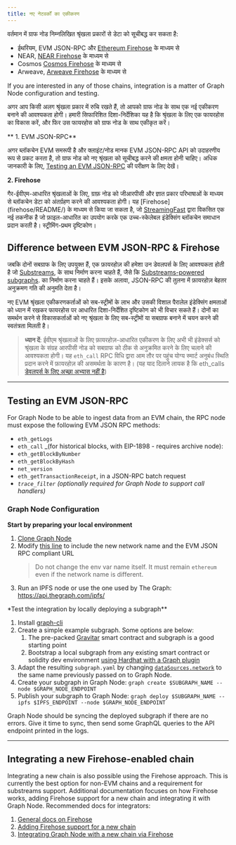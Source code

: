 ```yaml
---
title: नए नेटवर्कों का एकीकरण
---
```


वर्तमान में ग्राफ नोड निम्नलिखित श्रृंखला प्रकारों से डेटा को सूचीबद्ध कर सकता है:

-   ईथरियम, EVM JSON-RPC और [Ethereum Firehose](https://github.com/streamingfast/firehose-ethereum) के माध्यम से
-   NEAR, [NEAR Firehose](https://github.com/streamingfast/near-firehose-indexer) के माध्यम से
-   Cosmos [Cosmos Firehose](https://github.com/graphprotocol/firehose-cosmos) के माध्यम से
-   Arweave, [Arweave Firehose](https://github.com/graphprotocol/firehose-arweave) के माध्यम से

If you are interested in any of those chains, integration is a matter of Graph Node configuration and testing.

अगर आप किसी अलग श्रृंखला प्रकार में रुचि रखते हैं, तो आपको ग्राफ नोड के साथ एक नई एकीकरण बनाने की आवश्यकता होगी। हमारी सिफारिशित दिशा-निर्देशिका यह है कि श्रृंखला के लिए एक फायरहोस का विकास करें, और फिर उस फायरहोस को ग्राफ नोड के साथ एकीकृत करें।

** 1. EVM JSON-RPC**

अगर ब्लॉकचेन EVM समरूपी है और क्लाइंट/नोड मानक EVM JSON-RPC API को उदाहरणीय रूप से प्रकट करता है, तो ग्राफ नोड को नए श्रृंखला को सूचीबद्ध करने की क्षमता होनी चाहिए। अधिक जानकारी के लिए, [Testing an EVM JSON-RPC](new-chain-integration#testing-an-evm-json-rpc) की परीक्षण के लिए देखें।

**2. Firehose**

गैर-ईवीएम-आधारित श्रृंखलाओं के लिए, ग्राफ़ नोड को जीआरपीसी और ज्ञात प्रकार परिभाषाओं के माध्यम से ब्लॉकचेन डेटा को अंतर्ग्रहण करने की आवश्यकता होगी। यह [Firehose] \(firehose/README/) के माध्यम से किया जा सकता है, जो [StreamingFast](https://www.streamingfast.io/) द्वारा विकसित एक नई तकनीक है जो फ़ाइल-आधारित का उपयोग करके एक उच्च-स्केलेबल इंडेक्सिंग ब्लॉकचेन समाधान प्रदान करती है। स्ट्रीमिंग-प्रथम दृष्टिकोण।

## Difference between EVM JSON-RPC & Firehose

जबकि दोनों सबग्राफ के लिए उपयुक्त हैं, एक फ़ायरहोज़ की हमेशा उन डेवलपर्स के लिए आवश्यकता होती है जो [Substreams](substreams/), के साथ निर्माण करना चाहते हैं, जैसे कि [Substreams-powered subgraphs](cookbook/substreams-powered-subgraphs/). का निर्माण करना चाहते हैं। इसके अलावा, JSON-RPC की तुलना में फ़ायरहोज़ बेहतर अनुक्रमण गति की अनुमति देता है।

नए EVM श्रृंखला एकीकरणकर्ताओं को सब-स्ट्रीमों के लाभ और उसकी विशाल पैरालेल इंडेक्सिंग क्षमताओं को ध्यान में रखकर फायरहोस पर आधारित दिशा-निर्देशित दृष्टिकोण को भी विचार सकते हैं। दोनों का समर्थन करने से विकासकर्ताओं को नए श्रृंखला के लिए सब-स्ट्रीमों या सबग्राफ बनाने में चयन करने की स्वतंत्रता मिलती है।

> **ध्यान दें**: ईवीएम श्रृंखलाओं के लिए फ़ायरहोज़-आधारित एकीकरण के लिए अभी भी इंडेक्सर्स को श्रृंखला के संग्रह आरपीसी नोड को सबग्राफ को ठीक से अनुक्रमित करने के लिए चलाने की आवश्यकता होगी। यह `eth_call` RPC विधि द्वारा आम तौर पर पहुंच योग्य स्मार्ट अनुबंध स्थिति प्रदान करने में फ़ायरहोज़ की असमर्थता के कारण है। (यह याद दिलाने लायक है कि eth_calls [डेवलपर्स के लिए अच्छा अभ्यास नहीं है](https://thegraph.com/blog/improve-subgraph-performance-reduce-eth-calls/))

* * *

## Testing an EVM JSON-RPC

For Graph Node to be able to ingest data from an EVM chain, the RPC node must expose the following EVM JSON RPC methods:

-   `eth_getLogs`
-   `eth_call` \_(for historical blocks, with EIP-1898 - requires archive node):
-   `eth_getBlockByNumber`
-   `eth_getBlockByHash`
-   `net_version`
-   `eth_getTransactionReceipt`, in a JSON-RPC batch request
-   _`trace_filter`_ _(optionally required for Graph Node to support call handlers)_

### Graph Node Configuration

**Start by preparing your local environment**

1.  [Clone Graph Node](https://github.com/graphprotocol/graph-node)
2.  Modify [this line](https://github.com/graphprotocol/graph-node/blob/master/docker/docker-compose.yml#L22) to include the new network name and the EVM JSON RPC compliant URL
    > Do not change the env var name itself. It must remain `ethereum` even if the network name is different.
3.  Run an IPFS node or use the one used by The Graph: https://api.thegraph.com/ipfs/

\*Test the integration by locally deploying a subgraph\*\*

1.  Install [graph-cli](https://github.com/graphprotocol/graph-cli)
2.  Create a simple example subgraph. Some options are below:
    1.  The pre-packed [Gravitar](https://github.com/graphprotocol/example-subgraph/tree/f89bdd4628efa4badae7367d4919b3f648083323) smart contract and subgraph is a good starting point
    2.  Bootstrap a local subgraph from any existing smart contract or solidity dev environment [using Hardhat with a Graph plugin](https://github.com/graphprotocol/hardhat-graph)
3.  Adapt the resulting `subgraph.yaml` by changing [`dataSources.network`](http://dataSources.network) to the same name previously passed on to Graph Node.
4.  Create your subgraph in Graph Node: `graph create $SUBGRAPH_NAME --node $GRAPH_NODE_ENDPOINT`
5.  Publish your subgraph to Graph Node: `graph deploy $SUBGRAPH_NAME --ipfs $IPFS_ENDPOINT --node $GRAPH_NODE_ENDPOINT`

Graph Node should be syncing the deployed subgraph if there are no errors. Give it time to sync, then send some GraphQL queries to the API endpoint printed in the logs.

* * *

## Integrating a new Firehose-enabled chain

Integrating a new chain is also possible using the Firehose approach. This is currently the best option for non-EVM chains and a requirement for substreams support. Additional documentation focuses on how Firehose works, adding Firehose support for a new chain and integrating it with Graph Node. Recommended docs for integrators:

1.  [General docs on Firehose](firehose/)
2.  [Adding Firehose support for a new chain](firehose/integrate-new-chains/new-blockchains/)
3.  [Integrating Graph Node with a new chain via Firehose](https://github.com/graphprotocol/graph-node/blob/master/docs/implementation/add-chain.md)
